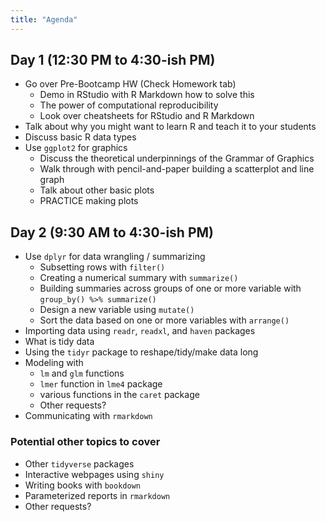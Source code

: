 ```yaml
---
title: "Agenda"
---
```


## Day 1 (12:30 PM to 4:30-ish PM)

- Go over Pre-Bootcamp HW (Check Homework tab)
    - Demo in RStudio with R Markdown how to solve this
    - The power of computational reproducibility
    - Look over cheatsheets for RStudio and R Markdown
- Talk about why you might want to learn R and teach it to your students
- Discuss basic R data types
- Use `ggplot2` for graphics 
    - Discuss the theoretical underpinnings of the Grammar of Graphics
    - Walk through with pencil-and-paper building a scatterplot and line graph
    - Talk about other basic plots
    - PRACTICE making plots
    
## Day 2 (9:30 AM to 4:30-ish PM)  

- Use `dplyr` for data wrangling / summarizing
    - Subsetting rows with `filter()`
    - Creating a numerical summary with `summarize()`
    - Building summaries across groups of one or more variable with `group_by() %>% summarize()`
    - Design a new variable using `mutate()`
    - Sort the data based on one or more variables with `arrange()`
- Importing data using `readr`, `readxl`, and `haven` packages
- What is tidy data
- Using the `tidyr` package to reshape/tidy/make data long
- Modeling with 
    - `lm` and `glm` functions
    - `lmer` function in `lme4` package
    - various functions in the `caret` package
    - Other requests?
- Communicating with `rmarkdown`

### Potential other topics to cover

  - Other `tidyverse` packages
  - Interactive webpages using `shiny`
  - Writing books with `bookdown`
  - Parameterized reports in `rmarkdown`
  - Other requests?